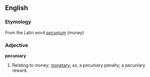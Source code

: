 ==English==
===Etymology===
From the Latin word ''[[pecunium]]'' (money)

===Adjective===

'''pecuniary'''

#Relating to money; [[monetary]]; as, a pecuniary penalty; a pecuniary reward.